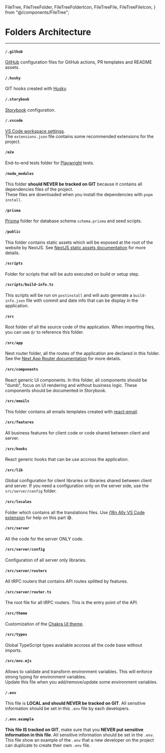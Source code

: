   FileTree,
  FileTreeFolder,
  FileTreeFolderIcon,
  FileTreeFile,
  FileTreeFileIcon,
} from "@/components/FileTree";

# Folders Architecture

<FileTree>
  <FileTreeFolder name=".github" href="#-github" />
  <FileTreeFolder name=".husky" href="#-husky" />
  <FileTreeFolder name=".storybook" href="#-storybook" />
  <FileTreeFolder name=".vscode" href="#-vscode" />
  <FileTreeFolder name="e2e" href="#-e2e" />
  <FileTreeFolder name="node_modules" href="#-node_modules" />
  <FileTreeFolder name="prisma" href="#-prisma" />
  <FileTreeFolder name="public" href="#-public" />
  <FileTreeFolder name="scripts" href="#-scripts">
    <FileTreeFile name="build-info.ts" href="#-scriptsbuild-infots" />
  </FileTreeFolder>
  <FileTreeFolder name="src" href="#-src">
    <FileTreeFolder name="app" href="#-srcapp" />
    <FileTreeFolder name="components" href="#-srccomponents" />
    <FileTreeFolder name="features" href="#-srcfeatures" />
    <FileTreeFolder name="emails" href="#-srcemails" />
    <FileTreeFolder name="hooks" href="#-srchooks" />
    <FileTreeFolder name="lib" href="#-srclib" />
    <FileTreeFolder name="locales" href="#-srclocales" />
    <FileTreeFolder name="server" href="#-srcserver">
      <FileTreeFolder name="config" href="#-srcserverconfig" />
      <FileTreeFolder name="routers" href="#-srcserverrouters" />
      <FileTreeFile name="router.ts" href="#-srcserverrouterts" />
    </FileTreeFolder>
    <FileTreeFolder name="theme" href="#-srctheme" />
    <FileTreeFolder name="types" href="#-srctypes" />
    <FileTreeFile name="env.mjs" href="#-srcenvmjs" />
  </FileTreeFolder>

  <FileTreeFile name=".env" href="#-env" />
  <FileTreeFile name=".env.example" href="#-envexample" />
</FileTree>

---

#### <FileTreeFolderIcon /> `/.github`

[GitHub](https://github.com/) configuration files for GitHub actions, PR templates and README assets.

#### <FileTreeFolderIcon /> `/.husky`

GIT hooks created with [Husky](https://github.com/typicode/husky).

#### <FileTreeFolderIcon /> `/.storybook`

[Storybook](https://storybook.js.org/) configuration.

#### <FileTreeFolderIcon /> `/.vscode`

[VS Code workspace settings](https://code.visualstudio.com/docs/getstarted/settings#_workspace-settings).<br />
The `extensions.json` file contains some recommended extensions for the project.

#### <FileTreeFolderIcon /> `/e2e`

End-to-end tests folder for [Playwright](https://playwright.dev/) tests.

#### <FileTreeFolderIcon /> `/node_modules`

This folder **should NEVER be tracked on GIT** because it contains all dependencies files of the project.<br />
These files are downloaded when you install the dependencies with `pnpm install`.

#### <FileTreeFolderIcon /> `/prisma`

[Prisma](https://www.prisma.io/) folder for database schema `schema.prisma` and seed scripts.

#### <FileTreeFolderIcon /> `/public`

This folder contains static assets which will be exposed at the root of the website by NextJS. See [NextJS static assets documentation](https://nextjs.org/docs/app/building-your-application/optimizing/static-assets) for more details.

#### <FileTreeFolderIcon /> `/scripts`

Folder for scripts that will be auto executed on build or setup step.

#### <FileTreeFileIcon /> `/scripts/build-info.ts`

This scripts will be run on `postinstall` and will auto generate a `build-info.json` file with commit and date info that can be display in the application.

#### <FileTreeFolderIcon /> `/src`

Root folder of all the source code of the application. When importing files, you can use `@/` to reference this folder.

#### <FileTreeFolderIcon /> `/src/app`

Next router folder, all the routes of the application are declared in this folder. See the [Next App Router documentation](https://nextjs.org/docs/app/building-your-application/routing) for more details.

#### <FileTreeFolderIcon /> `/src/components`

React generic UI components. In this folder, all components should be "dumb", focus on UI rendering and without business logic. These components should be documented in Storybook.

#### <FileTreeFolderIcon /> `/src/emails`

This folder contains all emails templates created with [react-email](https://react.email/).

#### <FileTreeFolderIcon /> `/src/features`

All business features for client code or code shared between client and server.

#### <FileTreeFolderIcon /> `/src/hooks`

React generic hooks that can be use accross the application.

#### <FileTreeFolderIcon /> `/src/lib`

Global configuration for client libraries or libraries shared between client and server. If you need a configuration only on the server side, use the `src/server/config` folder.

#### <FileTreeFolderIcon /> `/src/locales`

Folder which contains all the translations files. Use [i18n Ally VS Code extension](https://marketplace.visualstudio.com/items?itemName=lokalise.i18n-ally) for help on this part 😅.

#### <FileTreeFolderIcon /> `/src/server`

All the code for the server ONLY code.

#### <FileTreeFolderIcon /> `/src/server/config`

Configuration of all server only libraries.

#### <FileTreeFolderIcon /> `/src/server/routers`

All tRPC routers that contains API routes splitted by features.

#### <FileTreeFileIcon /> `/src/server/router.ts`

The root file for all tRPC routers. This is the entry point of the API.

#### <FileTreeFolderIcon /> `/src/theme`

Customization of the [Chakra UI theme](https://chakra-ui.com/docs/styled-system/customize-theme).

#### <FileTreeFolderIcon /> `/src/types`

Global TypeScript types available accross all the code base without imports.

#### <FileTreeFileIcon /> `/src/env.mjs`

Allows to validate and transform environment variables. This will enforce strong typing for environment variables.<br />
Update this file when you add/remove/update some environment variables.

#### <FileTreeFileIcon /> `/.env`

This file is **LOCAL and should NEVER be tracked on GIT**.
All sensitive information should be set in this `.env` file by each developers.

#### <FileTreeFileIcon /> `/.env.example`

**This file IS tracked on GIT**, make sure that you **NEVER put sensitive information in this file**. All sensitive information should be set in the `.env`.
This file show an example of the `.env` that a new developer on the project can duplicate to create their own `.env` file.
